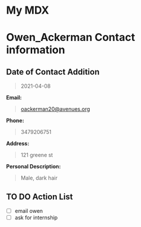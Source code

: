 <!-- import { Layout } from "../components/mdLayout";

<Layout> -->

# My MDX

# Owen_Ackerman Contact information

## Date of Contact Addition

> 2021-04-08

**Email:**

> oackerman20@avenues.org

**Phone:**

> 3479206751

**Address:**

> 121 greene st

**Personal Description:**

> Male, dark hair

## TO DO Action List

- [ ] email owen
- [ ] ask for internship

<!-- </Layout> -->
